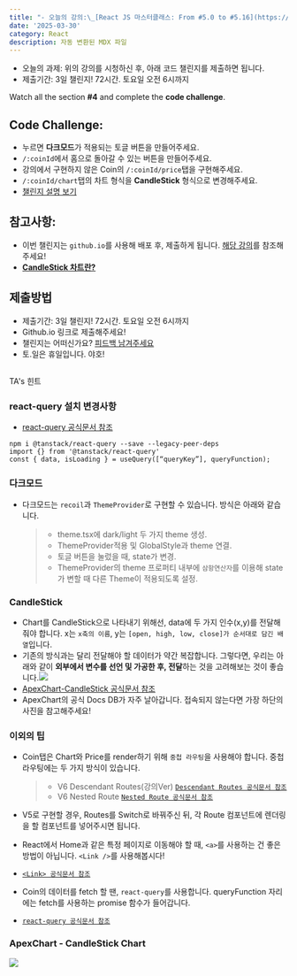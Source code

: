 ```yaml
---
title: "- 오늘의 강의:\_[React JS 마스터클래스: From #5.0 to #5.16](https://nomadcoders.co/react-masterclass/lectures/3322)"
date: '2025-03-30'
category: React
description: 자동 변환된 MDX 파일
---
```

- 오늘의 과제: 위의 강의를 시청하신 후, 아래 코드 챌린지를 제출하면 됩니다.
- 제출기간: 3일 챌린지! 72시간. 토요일 오전 6시까지

Watch all the section **#4** and complete the **code challenge**.

## Code Challenge:

- 누르면 **다크모드**가 적용되는 토글 버튼을 만들어주세요.
- `/:coinId`에서 홈으로 돌아갈 수 있는 버튼을 만들어주세요.
- 강의에서 구현하지 않은 Coin의 `/:coinId/price`탭을 구현해주세요.
- `/:coinId/chart`탭의 차트 형식을 **CandleStick** 형식으로 변경해주세요.
- [챌린지 설명 보기](https://nomadcoders.co/react-masterclass/lectures/3327)

## 참고사항:

- 이번 챌린지는 `github.io`를 사용해 배포 후, 제출하게 됩니다. [해당 강의](https://nomadcoders.co/react-for-beginners/lectures/3293)를 참조해주세요!
- [**CandleStick 차트란?**](https://apexcharts.com/react-chart-demos/candlestick-charts/basic/)

## 제출방법

- 제출기간: 3일 챌린지! 72시간. 토요일 오전 6시까지
- Github.io 링크로 제출해주세요!
- 챌린지는 어떠신가요? [피드백 남겨주세요](https://docs.google.com/forms/d/e/1FAIpQLSexB-UyToiVN_TNJ21XYCkKT0ec5jY51AJ2ybZUYwRFUiqi_g/viewform)
- 토.일은 휴일입니다. 야호!

##   
TA's 힌트

### react-query 설치 변경사항

- [react-query 공식문서 참조](https://tanstack.com/query/v4/docs/overview)

```
npm i @tanstack/react-query --save --legacy-peer-deps
import {} from '@tanstack/react-query'
const { data, isLoading } = useQuery([“queryKey”], queryFunction);
```

### 다크모드

- 다크모드는 `recoil`과 `ThemeProvider`로 구현할 수 있습니다. 방식은 아래와 같습니다.
    
    > - theme.tsx에 dark/light 두 가지 theme 생성.
    > - ThemeProvider적용 및 GlobalStyle과 theme 연결.
    > - 토글 버튼을 눌렀을 때, state가 변경.
    > - ThemeProvider의 theme 프로퍼티 내부에 `삼항연산자`를 이용해 state가 변할 때 다른 Theme이 적용되도록 설정.
    

### CandleStick

- Chart를 CandleStick으로 나타내기 위해선, data에 두 가지 인수(x,y)를 전달해줘야 합니다. x는 `x축의 이름`, y는 `[open, high, low, close]가 순서대로 담긴 배열`입니다.
- 기존의 방식과는 달리 전달해야 할 데이터가 약간 복잡합니다. 그렇다면, 우리는 아래와 같이 **외부에서 변수를 선언 및 가공한 후, 전달**하는 것을 고려해보는 것이 좋습니다.![](https://i.imgur.com/x3zgfYs.png)
- [ApexChart-CandleStick 공식문서 참조](https://apexcharts.com/react-chart-demos/candlestick-charts/basic/)
- ApexChart의 공식 Docs DB가 자주 날아갑니다. 접속되지 않는다면 가장 하단의 사진을 참고해주세요!

### 이외의 팁

- Coin탭은 Chart와 Price를 render하기 위해 `중첩 라우팅`을 사용해야 합니다. 중첩 라우팅에는 두 가지 방식이 있습니다.
    
    > - V6 Descendant Routes(강의Ver) [`Descendant Routes 공식문서 참조`](https://reactrouter.com/docs/en/v6/getting-started/overview#descendant-routes)
    > - V6 Nested Route [`Nested Route 공식문서 참조`](https://reactrouter.com/docs/en/v6/getting-started/overview#nested-routes)
    
- V5로 구현할 경우, Routes를 Switch로 바꿔주신 뒤, 각 Route 컴포넌트에 렌더링을 할 컴포넌트를 넣어주시면 됩니다.
- React에서 Home과 같은 특정 페이지로 이동해야 할 때, `<a>`를 사용하는 건 좋은 방법이 아닙니다. `<Link />`를 사용해봅시다!
- [`<Link> 공식문서 참조`](https://reactrouter.com/docs/en/v6/components/link)
- Coin의 데이터를 fetch 할 땐, `react-query`를 사용합니다. queryFunction 자리에는 fetch를 사용하는 promise 함수가 들어갑니다.
- [`react-query 공식문서 참조`](https://tanstack.com/query/v4/docs/adapters/react-query)

### ApexChart - CandleStick Chart

![](https://i.imgur.com/IfxzUFl.png)
